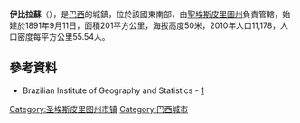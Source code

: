 {{coord|19|49|55|S|40|22|12|W|scale:30000|display=title}}

'''伊比拉蘇'''（{{lang-pt|Ibiraçu}}），是[[巴西|巴西]]的城鎮，位於該國東南部，由[[聖埃斯皮里圖州|聖埃斯皮里圖州]]負責管轄，始建於1891年9月11日，面積201平方公里，海拔高度50米，2010年人口11,178，人口密度每平方公里55.54人。

==參考資料==
*Brazilian Institute of Geography and Statistics - [https://web.archive.org/web/20080611095922/http://www.ibge.gov.br/cidadesat/default.php]

{{Brazil-geo-stub}}
{{聖埃斯皮里圖州市鎮}}
[[Category:圣埃斯皮里图州市镇|Category:圣埃斯皮里图州市镇]]
[[Category:巴西城市|Category:巴西城市]]